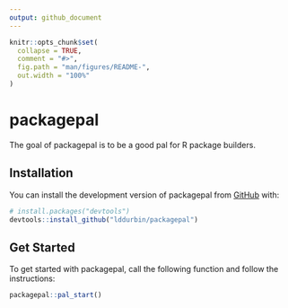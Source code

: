```yaml
---
output: github_document
---
```


<!-- README.md is generated from README.Rmd. Please edit that file -->

```r
knitr::opts_chunk$set(
  collapse = TRUE,
  comment = "#>",
  fig.path = "man/figures/README-",
  out.width = "100%"
)
```

# packagepal

<!-- badges: start -->
<!-- badges: end -->

The goal of packagepal is to be a good pal for R package builders.

## Installation

You can install the development version of packagepal from [GitHub](https://github.com/) with:

``` r
# install.packages("devtools")
devtools::install_github("lddurbin/packagepal")
```

## Get Started

To get started with packagepal, call the following function and follow the instructions:

```r
packagepal::pal_start()
```


